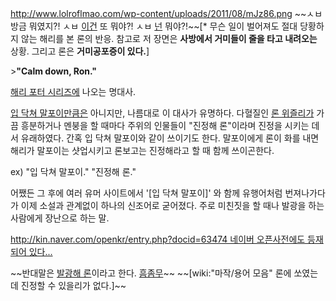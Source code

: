 http://www.lolroflmao.com/wp-content/uploads/2011/08/mJz86.png
~~ㅅㅂ 방금 뭐였지?! ㅅㅂ [[거미|이건]] 또 뭐야?! ㅅㅂ [[해리 포터|넌]] 뭐야?!~~[* 무슨 일이 벌어져도 절대 당황하지 않는 해리를 본 론의 반응. 참고로 저 장면은 '''사방에서 거미들이 줄을 타고 내려오는''' 상황. 그리고 론은 '''거미공포증이 있다.''']

>'''"Calm down, Ron."'''

[[해리 포터 시리즈]]에 나오는 명대사.

[[입 닥쳐 말포이]]만큼은 아니지만, 나름대로 이 대사가 유명하다. 다혈질인 [[론 위즐리]]가 가끔 흥분하거나 멘붕을 할 때마다 주위의 인물들이 "진정해 론"이라며 진정을 시키는 데서 유래하였다. 간혹 입 닥쳐 말포이와 같이 쓰이기도 한다. 말포이에게 론이 화를 내면 해리가 말포이는 샷업시키고 론보고는 진정해라고 할 때 함께 쓰이곤한다.

ex) "입 닥쳐 말포이." "진정해 론."

어쨌든 그 후에 여러 유머 사이트에서 '[입 닥쳐 말포이]' 와 함께 유행어처럼 번져나가다가 이제 소설과 관계없이 하나의 신조어로 굳어졌다. 주로 미친짓을 할 때나 발광을 하는 사람에게 장난으로 하는 말. 

[[http://kin.naver.com/openkr/entry.php?docid=63474 네이버 오픈사전에도 등재되어 있다...]]

~~반대말은 [http://kin.naver.com/openkr/detail.nhn?docId=77647 발광해 론]이라고 한다. [[흠좀무]]~~
~~[wiki:"마작/용어 모음" 론에 쏘였는데 진정할 수 있을리가 없다.]~~
